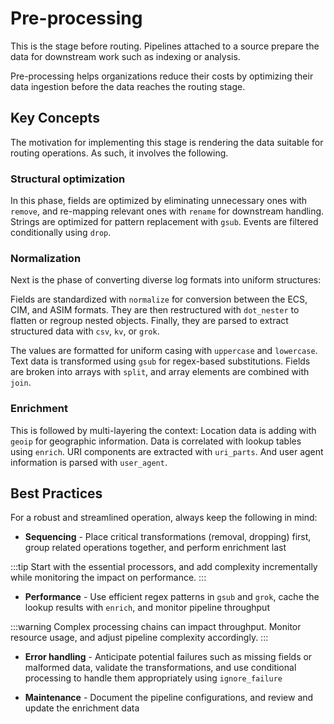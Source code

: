 # Pre-processing

This is the stage before routing. Pipelines attached to a source prepare the data for downstream work such as indexing or analysis.

Pre-processing helps organizations reduce their costs by optimizing their data ingestion before the data reaches the routing stage.

## Key Concepts

The motivation for implementing this stage is rendering the data suitable for routing operations. As such, it involves the following.

### Structural optimization

In this phase, fields are optimized by eliminating unnecessary ones with `remove`, and re-mapping relevant ones with `rename` for downstream handling. Strings are optimized for pattern replacement with `gsub`. Events are filtered conditionally using `drop`.

### Normalization

Next is the phase of converting diverse log formats into uniform structures:

Fields are standardized with `normalize` for conversion between the ECS, CIM, and ASIM formats. They are then restructured with `dot_nester` to flatten or regroup nested objects. Finally, they are parsed to extract structured data with `csv`, `kv`, or `grok`.

The values are formatted for uniform casing with `uppercase` and `lowercase`. Text data is transformed using `gsub` for regex-based substitutions. Fields are broken into arrays with `split`, and array elements are combined with `join`.

### Enrichment

This is followed by multi-layering the context: Location data is adding with `geoip` for geographic information. Data is correlated with lookup tables using `enrich`. URI components are extracted with `uri_parts`. And user agent information is parsed with `user_agent`.

## Best Practices

For a robust and streamlined operation, always keep the following in mind:

- **Sequencing** - Place critical transformations (removal, dropping) first, group related operations together, and perform enrichment last

:::tip
Start with the essential processors, and add complexity incrementally while monitoring the impact on performance.
:::

- **Performance** - Use efficient regex patterns in `gsub` and `grok`, cache the lookup results with `enrich`, and monitor pipeline throughput

:::warning
Complex processing chains can impact throughput. Monitor resource usage, and adjust pipeline complexity accordingly.
:::

* **Error handling** - Anticipate potential failures such as missing fields or malformed data, validate the transformations, and use conditional processing to handle them appropriately using `ignore_failure`

- **Maintenance** - Document the pipeline configurations, and review and update the enrichment data
